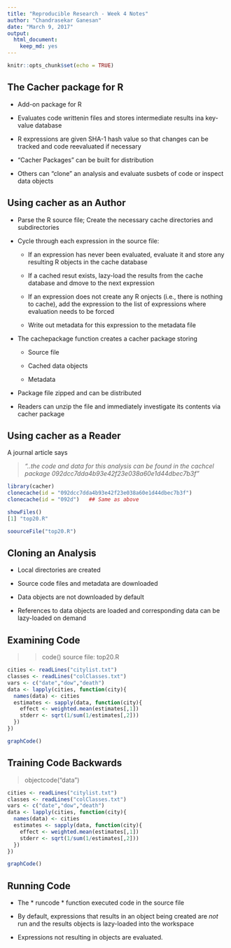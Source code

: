 ```yaml
---
title: "Reproducible Research - Week 4 Notes"
author: "Chandrasekar Ganesan"
date: "March 9, 2017"
output: 
  html_document: 
    keep_md: yes
---
```


```r
knitr::opts_chunk$set(echo = TRUE)
```
## The Cacher package for R

* Add-on package for R

* Evaluates code writtenin files and stores intermediate results ina  key-value database

* R expressions are given SHA-1 hash value so that changes can be tracked and code reevaluated if necessary

* "Cacher Packages" can be built for distribution

* Others can "clone" an analysis and evaluate susbets of code or inspect data objects

## Using cacher as an Author

* Parse the R source file; Create the necessary cache  directories and subdirectories

* Cycle through each expression in the source file:

  - If an expression has never been evaluated, evaluate it and store any resulting R objects in the cache database
  
  - If a cached resut exists, lazy-load the results from the cache database and dmove to the next expression
  
  - If an expression does not create any R onjects (i.e., there is nothing to cache), add the expression to the list of expressions where evaluation needs to be forced
  
  - Write out metadata for this expression to the metadata file
  
* The cachepackage function creates a cacher package storing

  - Source file
  
  - Cached data objects
  
  - Metadata

* Package file zipped and can be distributed

* Readers can unzip the file and immediately investigate its contents via cacher package

## Using cacher as a Reader

A journal article says

> *"..the code and data for this analysis can be found in the cachcel package 092dcc7dda4b93e42f23e038a60e1d44dbec7b3f"*

```r
library(cacher)
clonecache(id = "092dcc7dda4b93e42f23e038a60e1d44dbec7b3f")
clonecache(id = "092d")   ## Same as above

showFiles()
[1] "top20.R"

soourceFile("top20.R")
```

## Cloning an Analysis

* Local directories are created

* Source code files and metadata are downloaded

* Data objects are not downloaded by default

* References to data objects are loaded and corresponding data can be lazy-loaded on demand

## Examining Code

> >code()
> source file: top20.R

```r
cities <- readLines("citylist.txt")
classes <- readLines("colClasses.txt")
vars <- c("date","dow","death")
data <- lapply(cities, function(city){
  names(data) <- cities
  estimates <- sapply(data, function(city){
    effect <- weighted.mean(estimates[,1])
    stderr <- sqrt(1/sum(1/estimates[,2]))
  })
})

graphCode()

```

## Training Code  Backwards

> objectcode("data")

```r
cities <- readLines("citylist.txt")
classes <- readLines("colClasses.txt")
vars <- c("date","dow","death")
data <- lapply(cities, function(city){
  names(data) <- cities
  estimates <- sapply(data, function(city){
    effect <- weighted.mean(estimates[,1])
    stderr <- sqrt(1/sum(1/estimates[,2]))
  })
})

graphCode()

```

## Running Code

* The * runcode * function executed code in the source file

* By default, expressions that results in an object being created are *not* run and the results objects is lazy-loaded into the workspace

* Expressions not resulting in objects are evaluated.



